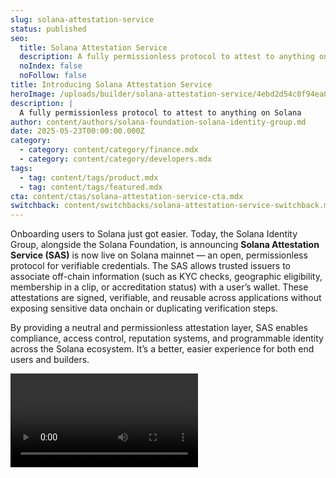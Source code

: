 ```yaml
---
slug: solana-attestation-service
status: published
seo:
  title: Solana Attestation Service
  description: A fully permissionless protocol to attest to anything on Solana
  noIndex: false
  noFollow: false
title: Introducing Solana Attestation Service
heroImage: /uploads/builder/solana-attestation-service/4ebd2d54c0f94ea0a0a9b34d153015bd.jpg
description: |
  A fully permissionless protocol to attest to anything on Solana
author: content/authors/solana-foundation-solana-identity-group.md
date: 2025-05-23T00:00:00.000Z
category:
  - category: content/category/finance.mdx
  - category: content/category/developers.mdx
tags:
  - tag: content/tags/product.mdx
  - tag: content/tags/featured.mdx
cta: content/ctas/solana-attestation-service-cta.mdx
switchback: content/switchbacks/solana-attestation-service-switchback.mdx
---
```


Onboarding users to Solana just got easier. Today, the Solana Identity Group, alongside the Solana Foundation, is announcing **Solana Attestation Service (SAS)** is now live on Solana mainnet — an open, permissionless protocol for verifiable credentials. The SAS allows trusted issuers to associate off-chain information (such as KYC checks, geographic eligibility, membership in a clip, or accreditation status) with a user’s wallet. These attestations are signed, verifiable, and reusable across applications without exposing sensitive data onchain or duplicating verification steps.

By providing a neutral and permissionless attestation layer, SAS enables compliance, access control, reputation systems, and programmable identity across the Solana ecosystem. It’s a better, easier experience for both end users and builders.

<video url="https://youtu.be/3ZMEQqyj6aM " />

## **SAS: The Trust Layer for Internet Capital Markets**

As internet capital markets on Solana grow, applications must be able to verify offchain data — such as compliance status, user uniqueness, or jurisdiction — at scale and without friction.

Today, each application often builds its own verification flows, manages sensitive user data, or relies on siloed integrations. This increases user friction, regulatory risk, and operational overhead.

The Solana Attestation Service changes that dynamic by providing:

- **Portable credentials** that users can hold within their wallet and reuse across applications.
- **Neutral, open infrastructure** that issuers, developers, and users can rely on without centralized gatekeepers.
- **Programmable trust** that applications can access with one SDK call — without needing to manage backends or identity databases.

SAS is designed to be secure by design, private by default, and composable for a wide range of blockchain use cases.

## **Core SAS Use Cases**

The Solana Attestation Service enables a wide variety of applications across financial services, DeFi, DePIN, gaming, and beyond:

- **KYC “Passports”**: Meet regulatory requirements once, reuse credentials across platforms.
- **Region-based Access Control**: Gate access to apps, assets, or drops based on jurisdiction.
- **Sybil Resistance**: Prove human uniqueness for airdrops, governance, or fair launches.
- **Accreditation Verification**: Validate investor eligibility for real-world asset platforms.
- **DAO Reputation Systems**: Build voting, contribution, or merit credentials that stay portable across communities.
- **Device or Location Attestations**: Power DePIN applications with verifiable off-chain proofs.

![](/uploads/builder/solana-attestation-service/0c4036094c2e4066bff55bae94aea31b.jpg?width=574)

![](/uploads/builder/solana-attestation-service/8ca8d94da58a4162b7fafd405b3e4736.jpg?width=436)

![](/uploads/builder/solana-attestation-service/e67ac5a4494746dcaf0b98bcb0e2edcf.jpg?width=574)

This is only a small snapshot of what’s possible. With SAS, you can attest to anything — and developers can focus on building better user experiences while relying on the open SAS standard.

## The Solana Identity Group

The SAS is the first project from the newly formed Solana Identity Group, a collection of teams across the Solana ecosystem. This group will be focused on building, testing, and implementing new identity primitives and specs that can be implemented by any Solana-based team.

The Solana Identity Group is:

- **Civic**, a leading identity management solution for the verifiable Internet, empowering people to privately manage their identities across chains with an onchain representation of their reusable identity.
- **Solid**, a global standard for digital identity and data self sovereignty. Verify Once. Use Anywhere.
- **Solana.ID**, an onchain reputation product that helps you to get perks from every corner of the Solana ecosystem.
- **Solana Foundation**, a Swiss nonprofit dedicated to the security, development, and growth of the greater Solana ecosystem.
- **Trusta Labs**, Matching onchain assets with the right users using AI powered sybil prevention, knowledge graph enhanced profiling, and user targeting.

If you are part of an identity-focused project that would benefit from building open source public solutions, please reach out to [identity@solana.org](mailto:identity@solana.org).

## Start Building with SAS

**Solana Attestation Service is available today on Solana mainnet. Start building now!**

- Explore the [SAS SDK on Github](https://github.com/solana-foundation/solana-attestation-service)
- Check out the [official website](https://attest.solana.com) for example documentation, use cases, and schemas

## Teams Building with SAS

### Solid

Solid integrates Solana's attestation service to enable decentralized identity and data ownership for users. By minting a “Priority Pass,” users create a unique digital identity linked to their Solana wallet. Verified credentials—such as KYC data or social profiles—are stored on-chain as attestations. Users can selectively share this data with third parties and earn tokens as rewards, incentivizing participation. Reputation scores are built from these attestations and can be enhanced through staking. This integration empowers users with privacy-preserving, transparent, and monetizable control over their identity in the Solana ecosystem.

### Solana ID

Solana ID helps you to get perks from every corner of the Solana ecosystem. Become a holder [here](https://app.solana.id) !

In addition to this, we are now integrating and utilizing Solana Attestation Service to issue career attestations and verify your work and position. By using the Solana Attestation Portal, you can now have immutable proof of your work and career, verified directly by your employer!

As a company, attesting to your employees work is not only beneficial to employees, but you can also avoid any future misrepresentation of people who did not work at your company.

### Trusta Labs

Trusta.AI is devoted to leveraging revolutionary AI innovation breakthroughs to bring fundamental changes to the entire AI + Crypto ecosystem. We believe that by bringing "more trust, less friction" in transactions, we can create a smoother and more secure digital experience for human users and AI agents.

Trusta.AI's vision is to build a Trusted Identity Network for Crypto-Intelligence (Crypto+AI). In this ecosystem that encompasses both Human Intelligence and Artificial Intelligence, using Trusta Identity as the foundation, all data, reputation, and credit will be accumulated. Ultimately, we will establish a universal credit infrastructure for all intelligences (human intelligence + artificial intelligence). But now, We believe it is time to decentralize [Trusta.AI](http://trusta.ai) for adapting to the coming of AI era.

### Civic

[Civic](https://www.civic.com/) is a leading identity management solution for the verifiable Internet, empowering people to privately manage their identities across chains with an on-chain representation of their reusable identity. Our flagship product, Civic Pass, functions as an integrated permissioning tool for business customers to allow their users to access their on-chain assets securely.

Civic Passes are verified credentials in the form of attestations. So, Civic Pass holders will be able to access the benefits of working with SAS all without any action on their part. In fact, the building for this framework has taken place entirely behind the scene, so Civic Passes will already be compatible with SAS.

[Reach out](https://www.civic.com#contact) to our team to ensure we issue SAS attestations along with your Civic Passes.

### Wecan

[Wecan](https://wecangroup.ch/) is a distributed protocol for secure data and document exchange.

We connect ledgers to trusted oracles like official registers — such as land, commercial, and shareholder registries — using the Solana Attestation Service (SAS) .

Our land register demo shows how governments can move property records to blockchain, enabling tamper-proof ownership tracking, automated validation, and seamless data sharing.

Benefits include:

- Increased trust for investors and institutions
- Operational efficiency through automated compliance
- Transparency and fraud prevention

Already adopted by governments, banks, and enterprises, Wecan bridges traditional finance with decentralized infrastructure.

[Learn more →](https://wecangroup.ch/)

### Polyflow

At [PolyFlow](https://polyflow.tech) , we’re building seamless PayFi infrastructure for the next generation of global commerce. By integrating the Solana Attestation Service, we enable our enterprise clients to anchor transaction proofs and participant credentials directly on-chain — making every payment traceable, verifiable, and tamper-proof. This unlocks a new standard of trust for cross-border settlements, liquidity management, and tokenized payments across the Solana ecosystem.

[Learn more](https://x.com/Polyflow_PayFi)

### Range

Range is the leading blockchain security and intelligence platform for the Solana and Cosmos ecosystems, working with teams like the Solana Foundation, Circle, dYdX, and Osmosis. Our products include the industry’s first [Cross-Chain Explorer](https://explorer.range.org/) – tracking activity across 50+ chains and major bridges – as well as [real-time monitoring\*\*,\*\* alerting](https://app.range.org/) , and [forensic tools](https://app.range.org/trail) used by developers, security teams, and protocols alike.

As part of our Solana Attestation Service (SAS) integration, Range is ingesting all onchain attestations. Identity attestations will enrich wallet intelligence, surfacing wallet names and labels across our tools. All other onchain attestations will be displayed during wallet investigations, giving developers and security teams deeper visibility and context for Solana accounts.

Attestations will also feature in our risk analysis engine, which powers our [Solana Transaction Security Standard](https://www.range.org/transaction-security) - the only Solana-native real-time simulation API. Learn more at [range.org](http://range.org) .

### RNS.ID

[RNS.ID](http://rns.id) , issuer of sovereign-backed digital identities via the Palau Digital Residency program, uses the Solana Attestation Service (SAS) to deliver trusted, on-chain identity verification on Solana. [RNS.ID](http://rns.id) can issue on-chain attestation to real users who have completed KYC, including attributes such as age eligibility (e.g., over 18 or 21), gender, and jurisdiction.

Discover how you can leverage RNS.ID + SAS for secure, identity-aware blockchain experiences—visit [rns.id](https://rns.id/) to get started.

### Sumsub

Sumsub is the leading IDV/KYC provider for the crypto industry, trusted by most major exchanges, on/off ramps, wallets, and other key players. We recently launched our [Reusable Identity](https://sumsub.com/sumsub-id/) , enabling users to securely store their verified KYC data and seamlessly reuse it across our client network for compliant onboarding.

Users are able to store real-world KYC data with us and seamlessly re-use it in compliant onboarding with any of our clients. They will be able to issue digital credentials associated with their profile and we’re working with SAS to showcase how an SAS attestation can be issued on the back of Sumsub KYC verification and used thereafter.

The core use case is eliminating friction for Web3 users who interact with CeFi businesses requiring AML-compliant onboarding – reducing the need to repeat KYC checks with every new platform.

### Honeycomb Protocol

Honeycomb Protocol is on a mission to enable game studios to build the next generation of gaming that leverage Solana at scale without requiring blockchain knowledge. Our SDK provides on-chain game primitives such as missions, player profiles, rewards, staking, crafting, in-game assets and badges.
